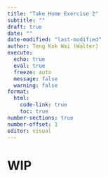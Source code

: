 ```yaml
---
title: "Take Home Exercise 2"
subtitle: ""
draft: true
date: ""
date-modified: "last-modified"
author: Teng Kok Wai (Walter)
execute:
  echo: true
  eval: true
  freeze: auto
  message: false
  warning: false
format:
  html:
    code-link: true
    toc: true
number-sections: true
number-offset: 1
editor: visual
---
```


# WIP